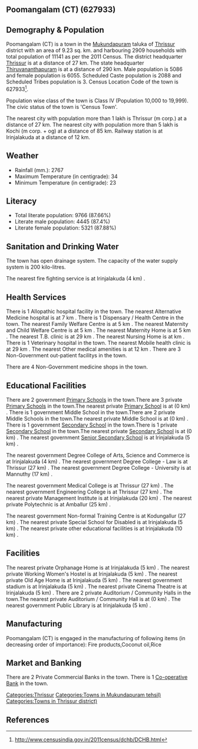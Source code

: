 {{Infobox settlement
| name=Poomangalam (CT)
| native_name=
| native_name_lang=
| other_name=
| nickname=
| settlement_type=Town
| image_skyline=
| image_alt=
| image_caption=
| pushpin_map=India Kerala
| pushpin_label_position=right
| pushpin_map_alt=
| pushpin_map_caption=Location in Kerala, India
| latd=
| latm=
| lats=
| latNS=
| longd=
| longm=
| longs=
| longEW=
| coordinates_display=inline,title
| subdivision_type=Country
| subdivision_name={{flag|India}}
| subdivision_type1=[[States and territories of India|State]]
| subdivision_name1=Kerala 
| subdivision_type2=[[List of districts of India|District]]
| subdivision_name2=Thrissur
| subdivision_type3=Tahsil
| subdivision_name3=Mukundapuram
| website=
| established_title=<!-- Established -->
| established_date=
| founder=
| named_for=
| government_type=
| governing_body=
| unit_pref=Metric
| area_footnotes=
| area_rank=
| area_total_km2=9.23
| elevation_footnotes=
| elevation_m=
| population_total=11141
| population_as_of=2011
| population_rank=
| population_density_km2=1207
| population_demonym=
| population_footnotes=
| demographics_type1=Languages=
| demographics1_title1=Official=
| demographics1_info1=[[Malayalam language|Malayalam]]
| timezone1=[[Indian Standard Time|IST]]
| utc_offset1==+5:30
| postal_code_type=[[Postal Index Number|PIN]]
| postal_code=
| area_code_type=Telephone code
| area_code=
| registration_plate=
| blank1_name_sec1=Nearest city
| blank1_info_sec1=[[Thrissur (m corp.)]]
| blank2_name_sec1=[[Human sex ratio|Sex ratio]]
| blank2_info_sec1=1190
| blank3_name_sec1=Literacy
| blank3_info_sec1=87.66%
| blank1_name_sec2=[[2011 Census of India|2011 census]] code
| blank1_info_sec2=627933
| footnotes=
}}

== Poomangalam (CT) (627933) ==

== Demography & Population ==

Poomangalam (CT) is a town in the [[Mukundapuram]] taluka of [[Thrissur]] district with an area of 9.23 sq. km. and harbouring 2909 households with total population of 11141 as per the 2011 Census. The district headquarter [[Thrissur]] is at a distance of 27 km. The state headquarter [[Thiruvananthapuram]] is at a distance of 290 km. Male population is 5086 and female population is 6055. Scheduled Caste population is 2088 and Scheduled Tribes population is 3. Census Location Code of the town is 627933<ref>http://www.censusindia.gov.in/2011census/dchb/DCHB.html</ref>.

Population wise class of the town is Class IV (Population 10,000 to 19,999).
The civic status of the town is 'Census Town'.

The nearest city with population more than 1 lakh is Thrissur (m corp.) at a distance of 27 km. The nearest city with population more than 5 lakh is Kochi (m corp. + og)  at a distance of 85 km. Railway station is at Irinjalakuda at a distance of 12 km.


== Weather ==  
* Rainfall (mm.): 2767 
* Maximum Temperature (in centigrade): 34
* Minimum Temperature (in centigrade): 23


== Literacy ==  
* Total literate population: 9766 (87.66%)
* Literate male population: 4445 (87.4%)
* Literate female population: 5321 (87.88%)


== Sanitation and Drinking Water ==  
The town has open drainage system.
The capacity of the water supply system is 200 kilo-litres.

The nearest fire fighting service is at Irinjalakuda (4 km) .


== Health Services ==
There is 1 Allopathic hospital facility in the town.
The nearest Alternative Medicine hospital is at 7 km .
There is 1 Dispensary / Health Centre in the town.
The nearest Family Welfare Centre is at 5 km .
The nearest Maternity and Child Welfare Centre is at 5 km .
The nearest Maternity Home is at 5 km .
The nearest T.B. clinic is at 29 km .
The nearest Nursing Home is at  km .
There is 1 Veterinary hospital in the town.
The nearest Mobile health clinic is at 29 km .
The nearest Other medical amenities is at 12 km .
There are 3 Non-Government out-patient facilitys in the town.


There are 4 Non-Government medicine shops in the town.


== Educational Facilities ==
There are 2 government [[Primary School]]s in the town.There are 3 private [[Primary School]]s in the town.The nearest private [[Primary School]] is at  (0 km) .
There is 1 government Middle School in the town.There are 2 private Middle Schools in the town.The nearest private Middle School is at  (0 km) .
There is 1 government [[Secondary School]] in the town.There is 1 private [[Secondary School]] in the town.The nearest private [[Secondary School]] is at  (0 km) .
The nearest government [[Senior Secondary School]] is at Irinjalakuda (5 km) .
 
 
 
 
 
The nearest government Degree College of Arts, Science and Commerce is at Irinjalakuda (4 km) .
The nearest government Degree College - Law is at Thrissur (27 km) .
The nearest government Degree College - University is at Mannuthy (17 km) .
 
The nearest government Medical College is at Thrissur (27 km) .
The nearest government Engineering College is at Thrissur (27 km) .
The nearest private Management Institute is at Irinjalakuda (20 km) .
The nearest private Polytechnic is at Amballur (25 km) .
 
The nearest government Non-formal Training Centre is at Kodungallur (27 km) .
The nearest private Special School for Disabled is at Irinjalakuda (5 km) .
The nearest private other educational facilities is at Irinjalakuda (10 km) .


== Facilities ==
The nearest private Orphanage Home is at Irinjalakuda (5 km) .
The nearest private Working Women's Hostel is at Irinjalakuda (5 km) .
The nearest private Old Age Home is at Irinjalakuda (5 km) .
The nearest government stadium is at Irinjalakuda (5 km) .
The nearest private Cinema Theatre is at Irinjalakuda (5 km) .
There are 2 private Auditorium / Community Halls in the town.The nearest private Auditorium / Community Hall is at  (0 km) .
The nearest government Public Library is at Irinjalakuda (5 km) .


== Manufacturing ==
Poomangalam (CT) is engaged in the manufacturing of following items (in decreasing order of importance): Fire products,Coconut oil,Rice


== Market and Banking ==

There are 2 Private Commercial Banks in the town.
There is 1 [[Co-operative Bank]] in the town.




[[Categories:Thrissur]]
[[Categories:Towns in Mukundapuram tehsil)]]
[[Categories:Towns in Thrissur district)]]


== References ==
{{Reflist}}


